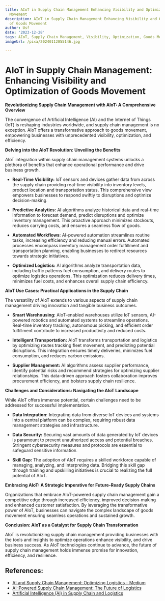 ```yaml
---
title: AIoT in Supply Chain Management Enhancing Visibility and Optimization of Goods
  Movement
description: AIoT in Supply Chain Management Enhancing Visibility and Optimization
  of Goods Movement
author: Usf
date: '2023-12-28'
tags: AIoT, Supply Chain Management, Visibility, Optimization, Goods Movement
imageUrl: /pixa/20240112055146.jpg

---
```

# AIoT in Supply Chain Management: Enhancing Visibility and Optimization of Goods  Movement

**Revolutionizing  Supply Chain Management with AIoT: A Comprehensive Overview**

The convergence of  Artificial Intelligence  (AI) and  the Internet of Things (IoT) is reshaping industries  worldwide, and supply chain management is no  exception. AIoT offers a transformative  approach to goods movement, empowering businesses with unprecedented visibility, optimization, and efficiency.

**Delving into the AIoT Revolution: Unveiling the Benefits**

AIoT integration within  supply chain management systems unlocks a  plethora of benefits that enhance operational performance and drive business growth.

* **Real-Time Visibility:**
IoT sensors and devices gather data from across the supply chain providing real-time visibility  into inventory levels, product location and transportation status. This comprehensive view empowers businesses to respond swiftly to disruptions and optimize decision-making.

* **Predictive  Analytics:**
AI algorithms analyze historical  data and real-time information to forecast demand, predict disruptions and optimize inventory management. This proactive approach minimizes stockouts, reduces carrying costs, and ensures a seamless flow of goods.

* **Automated Workflows:**
AI-powered automation streamlines routine  tasks, increasing efficiency and reducing manual errors. Automated processes encompass inventory management order fulfillment and transportation  planning,  enabling businesses to  redirect resources  towards strategic initiatives.

* **Optimized Logistics:**
AI algorithms analyze transportation data, including traffic patterns fuel consumption, and delivery routes to  optimize logistics operations. This optimization reduces  delivery times, minimizes  fuel costs,  and  enhances overall  supply chain efficiency.

**AIoT Use Cases: Practical Applications in the Supply Chain**

The  versatility of AIoT extends to various aspects of supply chain management driving  innovation and tangible  business outcomes.

* **Smart Warehousing:**
AIoT-enabled warehouses utilize IoT sensors, AI-powered robotics and automated systems to streamline operations. Real-time inventory tracking, autonomous picking, and efficient order fulfillment contribute  to increased productivity and reduced costs.

* **Intelligent  Transportation:**
AIoT transforms transportation and logistics by  optimizing routes  tracking fleet movement, and predicting potential disruptions. This integration ensures timely deliveries, minimizes fuel consumption, and reduces  carbon emissions.

* **Supplier Management:**
AI algorithms assess supplier performance, identify potential  risks and  recommend strategies for optimizing supplier relationships. This data-driven approach fosters collaboration improves procurement efficiency, and bolsters supply chain resilience.

**Challenges  and Considerations: Navigating the AIoT Landscape**

While AIoT offers immense potential, certain challenges need to be addressed for  successful implementation.

* **Data Integration:**
Integrating data from diverse IoT devices and systems into a central platform can be complex, requiring robust data  management strategies and infrastructure.

* **Data Security:**
Securing vast amounts of data generated by  IoT  devices is paramount to prevent unauthorized access and potential breaches. Stringent cybersecurity  measures and protocols are essential to safeguard sensitive information.

* **Skill Gap:**
The adoption of  AIoT requires a skilled workforce capable of managing, analyzing, and interpreting data. Bridging this skill gap through training and upskilling initiatives is crucial to  realizing the full potential  of AIoT.

**Embracing AIoT: A Strategic  Imperative for Future-Ready Supply Chains**

Organizations that embrace AIoT-powered supply chain management gain a competitive edge through increased efficiency,  improved decision-making and enhanced customer satisfaction. By leveraging the transformative power of AIoT, businesses can  navigate the complex landscape of goods movement ensuring seamless  operations and sustained growth.

**Conclusion: AIoT as a Catalyst for Supply Chain Transformation**

AIoT is revolutionizing supply  chain  management providing businesses with  the tools and insights to  optimize operations enhance visibility, and drive business success. As AIoT technologies continue to  advance, the future of supply chain management holds immense promise for innovation,  efficiency, and resilience.

## References:
- [AI and Supply Chain Management: Optimizing Logistics - Medium](https://medium.com/@duttaanubrata12/ai-and-supply-chain-management-optimizing-logistics-b70f166047df)
- [AI-Powered Supply Chain Management: The Future of Logistics](https://www.linkedin.com/pulse/ai-powered-supply-chain-management)
- [Artificial Intelligence (AI) in Supply Chain and Logistics](https://throughput.world/blog/ai-in-supply-chain-and-logistics/)

